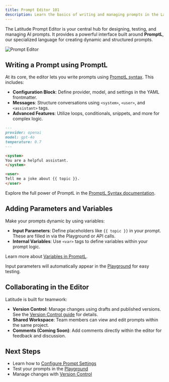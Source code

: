 ```yaml
---
title: Prompt Editor 101
description: Learn the basics of writing and managing prompts in the Latitude editor.
---
```


The Latitude Prompt Editor is your central hub for designing, testing, and managing AI prompts. It provides a powerful interface built around **PromptL**, our specialized language for creating dynamic and structured prompts.

![Prompt Editor](/assets/prompt_editor.png)

## Writing a Prompt using PromptL

At its core, the editor lets you write prompts using [PromptL syntax](/promptl/syntax/structure). This includes:

- **Configuration Block**: Define provider, model, and settings in the YAML frontmatter.
- **Messages**: Structure conversations using `<system>`, `<user>`, and `<assistant>` tags.
- **Advanced Features**: Utilize loops, conditionals, snippets, and more for complex logic.

```markdown
---
provider: openai
model: gpt-4o
temperature: 0.7
---

<system>
You are a helpful assistant.
</system>

<user>
Tell me a joke about {{ topic }}.
</user>
```

Explore the full power of PromptL in the [PromptL Syntax documentation](/promptl/syntax/structure).

## Adding Parameters and Variables

Make your prompts dynamic by using variables:

- **Input Parameters**: Define placeholders like `{{ topic }}` in your prompt. These are filled in via the Playground or API calls.
- **Internal Variables**: Use `<var>` tags to define variables within your prompt logic.

Learn more about [Variables in PromptL](/promptl/syntax/variables).

Input parameters will automatically appear in the [Playground](/guides/prompt-manager/playground) for easy testing.

## Collaborating in the Editor

Latitude is built for teamwork:

- **Version Control**: Manage changes using drafts and published versions. See the [Version Control guide](/guides/prompt-manager/version-control) for details.
- **Shared Workspace**: Team members can view and edit prompts within the same project.
- **Comments (Coming Soon)**: Add comments directly within the editor for feedback and discussion.

## Next Steps

- Learn how to [Configure Prompt Settings](/guides/prompt-manager/configuration)
- Test your prompts in the [Playground](/guides/prompt-manager/playground)
- Manage changes with [Version Control](/guides/prompt-manager/version-control)
